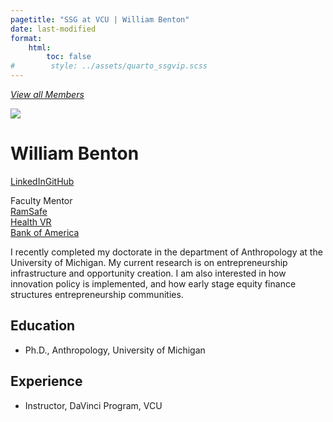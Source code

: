 ---
pagetitle: "SSG at VCU | William Benton"
date: last-modified
format:
    html:
        toc: false
#        style: ../assets/quarto_ssgvip.scss
---
<a id="goback-btn" href="./index.html">
<i class="bi bi-arrow-left-circle">
View all Members
</i>
</a>

<div class='profile-wrap'>

<div class='profile-bio'>

<div class='profile-pic-frame'>
<div class='profile-pic'>
<img src='../assets/wbenton.jpg' class='img-fluid'>
</div>
</div>

<div class='profile-name-links'>
<h1>William Benton</h1>
<div class='profile-links'><p>
<a href='https://www.linkedin.com/in/williambenton1/'><i class='bi bi-linkedin'></i>LinkedIn</a><a href='https://github.com/wbenton1'><i class='bi bi-github'></i>GitHub</a>
</p>
</div>
</div>
  
<div class='member-status'>
<div class='status-wrap'>
<div class='status'>Faculty Mentor</div>
<a href='/projects/index.html#category=RamSafe'><div class='project'>RamSafe</div></a>
<a href='/projects/index.html#category=HealthVR'><div class='project'>Health VR</div></a>
<a href='/projects/index.html#category=Bank%20of%20America'><div class='project'>Bank of America</div></a>

</div>
</div>


<p>
I recently completed my doctorate in the department of Anthropology at the University of Michigan. My current research is on entrepreneurship infrastructure and opportunity creation. I am also interested in how innovation policy is implemented, and how early stage equity finance structures entrepreneurship communities.
</p>



</div>


## Education

* <span class='item'>Ph.D., Anthropology, University of Michigan
 <span class='date'></span></span>

## Experience

* <span class='item'>Instructor, DaVinci Program, VCU
 <span class='date'></span></span>


</div>
             

